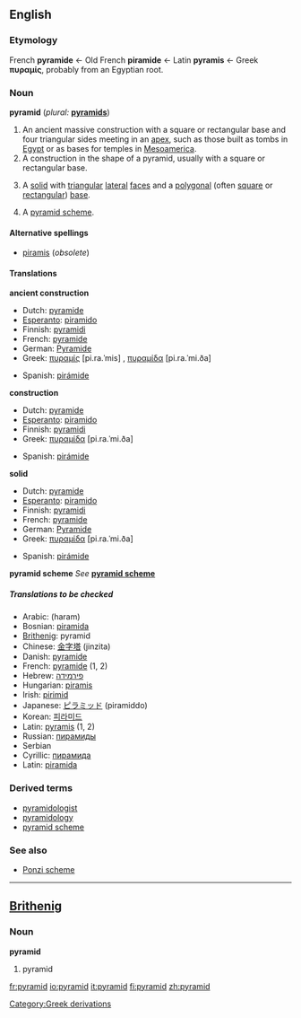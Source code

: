{{wikipedia}}
==English==
===Etymology===
French '''pyramide''' ← Old French '''piramide''' ← Latin '''pyramis''' ← Greek '''πυραμίς''', probably from an Egyptian root.

===Noun===
'''pyramid''' (''plural:'' '''[[pyramids]]''')

#An ancient massive construction with a square or rectangular base and four triangular sides meeting in an [[apex]], such as those built as tombs in [[Egypt]] or as bases for temples in [[Mesoamerica]].
#A construction in the shape of a pyramid, usually with a square or rectangular base.
#{{geometry}} A [[solid]] with [[triangular]] [[lateral]] [[face]]s and a [[polygonal]] (often [[square]] or [[rectangular]]) [[base]].
#A [[pyramid scheme]].
{{seeCites}}

====Alternative spellings====
*[[piramis]] (''obsolete'')

====Translations====
'''ancient construction'''
{{top}}
*Dutch: [[pyramide]] {{f}}
*[[Esperanto]]: [[piramido]]
*Finnish: [[pyramidi]]
*French: [[pyramide]] {{m}}
*German: [[Pyramide]]
*Greek: [[πυραμίς]] [pi.ra.ˈmis] {{f}}, [[πυραμίδα]] [pi.ra.ˈmi.ða] {{f}}
{{mid}}
*Spanish: [[pirámide]]
{{bottom}}

'''construction'''
{{top}}
*Dutch: [[pyramide]] {{f}}
*[[Esperanto]]: [[piramido]]
*Finnish: [[pyramidi]]
*Greek: [[πυραμίδα]] [pi.ra.ˈmi.ða] {{f}}
{{mid}}
*Spanish: [[pirámide]]
{{bottom}}

'''solid'''
{{top}}
*Dutch: [[pyramide]] {{f}}
*[[Esperanto]]: [[piramido]]
*Finnish: [[pyramidi]]
*French: [[pyramide]] {{f}}
*German: [[Pyramide]]
*Greek: [[πυραμίδα]] [pi.ra.ˈmi.ða] {{f}}
{{mid}}
*Spanish: [[pirámide]]
{{bottom}}

'''pyramid scheme'''
''See'' '''[[pyramid scheme]]'''

=====Translations to be checked=====
<!--Remove this section once all of the translations below have been moved into the tables above.-->
{{checktrans}}

*Arabic: {{ARchar|[[هرم]]}} (haram)
*Bosnian: [[piramida]] {{f}}
*[[Brithenig]]: pyramid {{f}}
*Chinese: [[金字塔]] (jinzita)
*Danish: [[pyramide]]
*French: [[pyramide]] {{m}} (1, 2)
*Hebrew: [[פירמידה]] {{f}}
*Hungarian: [[piramis]]
*Irish: [[pirimid]]
*Japanese: [[ピラミッド]] (piramiddo)
*Korean: [[피라미드]]
*Latin: [[pyramis]] {{f}} (1, 2)
*Russian: [[пирамиды]]
*Serbian
*Cyrillic: [[пирамида]] {{f}}
*Latin: [[piramida]] {{f}}

===Derived terms===
*[[pyramidologist]]
*[[pyramidology]]
*[[pyramid scheme]]

===See also===
*[[Ponzi scheme]]

----
==[[Brithenig]]==
===Noun===
'''pyramid'''

#pyramid<!--in which sense(s)?-->

[[Category:Greek derivations]]

[[fr:pyramid]]
[[io:pyramid]]
[[it:pyramid]]
[[fi:pyramid]]
[[zh:pyramid]]